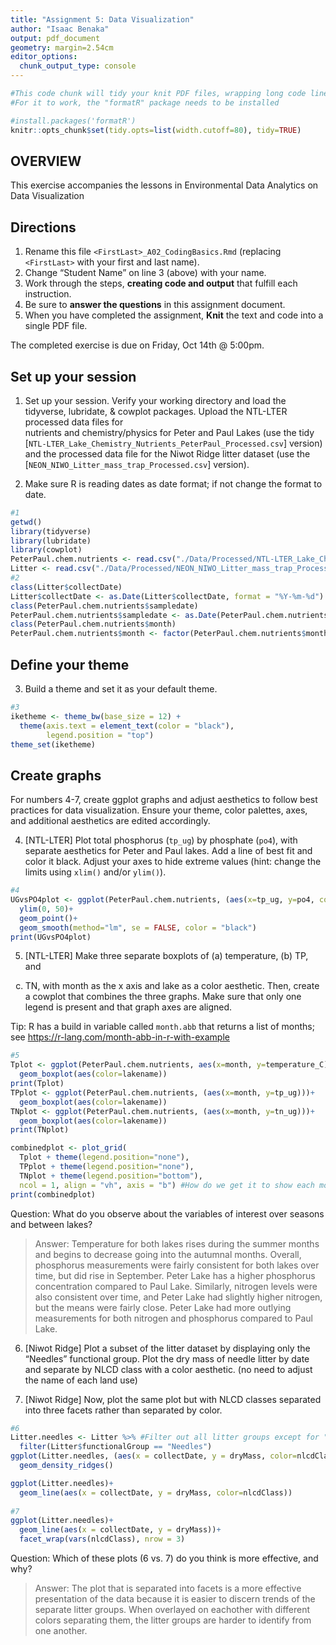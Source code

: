 ```yaml
---
title: "Assignment 5: Data Visualization"
author: "Isaac Benaka"
output: pdf_document
geometry: margin=2.54cm
editor_options: 
  chunk_output_type: console
---
```


```r
#This code chunk will tidy your knit PDF files, wrapping long code lines
#For it to work, the "formatR" package needs to be installed

#install.packages('formatR')
knitr::opts_chunk$set(tidy.opts=list(width.cutoff=80), tidy=TRUE)
```

## OVERVIEW

This exercise accompanies the lessons in Environmental Data Analytics on Data Visualization 

## Directions
1. Rename this file `<FirstLast>_A02_CodingBasics.Rmd` (replacing `<FirstLast>` with your first and last name).
2. Change "Student Name" on line 3 (above) with your name.
3. Work through the steps, **creating code and output** that fulfill each instruction.
4. Be sure to **answer the questions** in this assignment document.
5. When you have completed the assignment, **Knit** the text and code into a single PDF file.

The completed exercise is due on Friday, Oct 14th @ 5:00pm.



## Set up your session 
1. Set up your session. Verify your working directory and load the tidyverse, 
lubridate, & cowplot packages. Upload the NTL-LTER processed data files for  
nutrients and chemistry/physics for Peter and Paul Lakes (use the tidy 
[`NTL-LTER_Lake_Chemistry_Nutrients_PeterPaul_Processed.csv`] version) and 
the processed data file for the Niwot Ridge litter dataset (use the
[`NEON_NIWO_Litter_mass_trap_Processed.csv`] version). 

2. Make sure R is reading dates as date format; if not change the format to date.

```r
#1 
getwd()
library(tidyverse)
library(lubridate)
library(cowplot)
PeterPaul.chem.nutrients <- read.csv("./Data/Processed/NTL-LTER_Lake_Chemistry_Nutrients_PeterPaul_Processed.csv",stringsAsFactors = T)
Litter <- read.csv("./Data/Processed/NEON_NIWO_Litter_mass_trap_Processed.csv")
#2 
class(Litter$collectDate)
Litter$collectDate <- as.Date(Litter$collectDate, format = "%Y-%m-%d")
class(PeterPaul.chem.nutrients$sampledate)
PeterPaul.chem.nutrients$sampledate <- as.Date(PeterPaul.chem.nutrients$sampledate, format = "%Y-%m-%d")
class(PeterPaul.chem.nutrients$month)
PeterPaul.chem.nutrients$month <- factor(PeterPaul.chem.nutrients$month, levels = c(1:12))
```
## Define your theme
3. Build a theme and set it as your default theme.

```r
#3
iketheme <- theme_bw(base_size = 12) +
  theme(axis.text = element_text(color = "black"), 
        legend.position = "top")
theme_set(iketheme)
```

## Create graphs
For numbers 4-7, create ggplot graphs and adjust aesthetics to follow best 
practices for data visualization. Ensure your theme, color palettes, axes, 
and additional aesthetics are edited accordingly.

4. [NTL-LTER] Plot total phosphorus (`tp_ug`) by phosphate (`po4`), with 
separate aesthetics for Peter and Paul lakes. Add a line of best fit and 
color it black. Adjust your axes to hide extreme values (hint: change the 
limits using `xlim()` and/or `ylim()`).

```r
#4
UGvsPO4plot <- ggplot(PeterPaul.chem.nutrients, (aes(x=tp_ug, y=po4, color=lakename))) +
  ylim(0, 50)+
  geom_point()+
  geom_smooth(method="lm", se = FALSE, color = "black")
print(UGvsPO4plot)
```


5. [NTL-LTER] Make three separate boxplots of (a) temperature, (b) TP, and 
(c) TN, with month as the x axis and lake as a color aesthetic. Then, create 
a cowplot that combines the three graphs. Make sure that only one legend is 
present and that graph axes are aligned. 

Tip: R has a build in variable called `month.abb` that returns a list of months;
see <https://r-lang.com/month-abb-in-r-with-example>

```r
#5
Tplot <- ggplot(PeterPaul.chem.nutrients, aes(x=month, y=temperature_C))+
  geom_boxplot(aes(color=lakename))
print(Tplot)
TPplot <- ggplot(PeterPaul.chem.nutrients, (aes(x=month, y=tp_ug)))+
  geom_boxplot(aes(color=lakename))
TNplot <- ggplot(PeterPaul.chem.nutrients, (aes(x=month, y=tn_ug)))+
  geom_boxplot(aes(color=lakename))
print(TNplot)

combinedplot <- plot_grid(
  Tplot + theme(legend.position="none"),
  TPplot + theme(legend.position="none"),
  TNplot + theme(legend.position="bottom"), 
  ncol = 1, align = "vh", axis = "b") #How do we get it to show each month as a label?
print(combinedplot)
```

Question: What do you observe about the variables of interest over seasons 
and between lakes? 

> Answer: Temperature for both lakes rises during the summer months and begins to decrease going into the autumnal months. Overall, phosphorus measurements were fairly consistent for both lakes over time, but did rise in September. Peter Lake has a higher phosphorus concentration compared to Paul Lake. Similarly, nitrogen levels were also consistent over time, and Peter Lake had slightly higher nitrogen, but the means were fairly close. Peter Lake had more outlying measurements for both nitrogen and phosphorus compared to Paul Lake.

6. [Niwot Ridge] Plot a subset of the litter dataset by displaying only the 
"Needles" functional group. Plot the dry mass of needle litter by date and 
separate by NLCD class with a color aesthetic. (no need to adjust the name 
of each land use)

7. [Niwot Ridge] Now, plot the same plot but with NLCD classes separated into 
three facets rather than separated by color. 

```r
#6
Litter.needles <- Litter %>% #Filter out all litter groups except for "Needles"
  filter(Litter$functionalGroup == "Needles")
ggplot(Litter.needles, (aes(x = collectDate, y = dryMass, color=nlcdClass)))+
  geom_density_ridges()

ggplot(Litter.needles)+
  geom_line(aes(x = collectDate, y = dryMass, color=nlcdClass))
  
#7
ggplot(Litter.needles)+ 
  geom_line(aes(x = collectDate, y = dryMass))+
  facet_wrap(vars(nlcdClass), nrow = 3)

```
Question: Which of these plots (6 vs. 7) do you think is more effective, and why? 

> Answer: The plot that is separated into facets is a more effective presentation of the data because it is easier to discern trends of the separate litter groups. When overlayed on eachother with different colors separating them, the litter groups are harder to identify from one another.